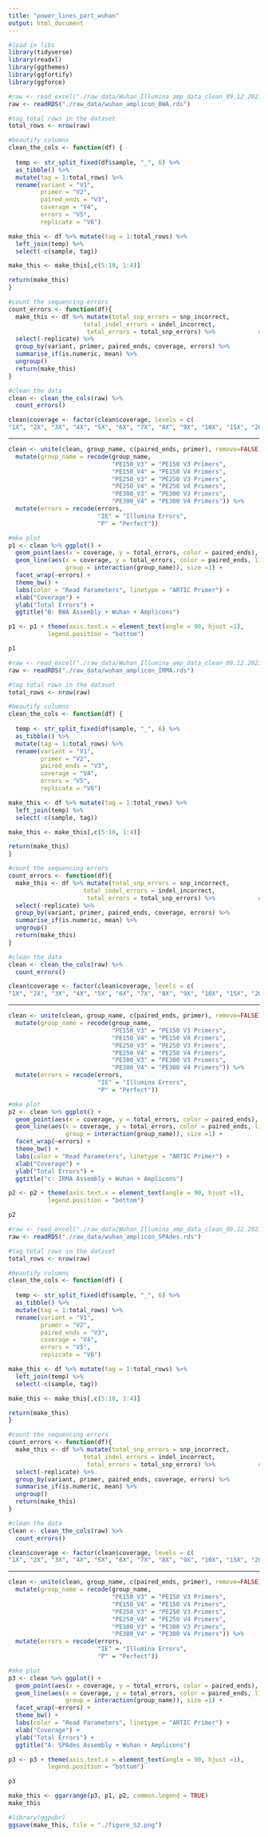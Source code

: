 ---
title: "power_lines_part_wuhan"
output: html_document
---

```{r}
#load in libs
library(tidyverse)
library(readxl)
library(ggthemes)
library(ggfortify)
library(ggforce)
```

```{r}
#raw <- read_excel("./raw_data/Wuhan_Illumina_amp_data_clean_09.12.2021.xlsx")
raw <- readRDS("./raw_data/wuhan_amplicon_BWA.rds")

#tag total rows in the dataset
total_rows <- nrow(raw)
```

```{r}
#beautify columns
clean_the_cols <- function(df) {
  
  temp <- str_split_fixed(df$sample, "_", 6) %>% 
  as_tibble() %>%
  mutate(tag = 1:total_rows) %>% 
  rename(variant = "V1",
         primer = "V2",
         paired_ends = "V3",
         coverage = "V4",
         errors = "V5",
         replicate = "V6")

make_this <- df %>% mutate(tag = 1:total_rows) %>%
  left_join(temp) %>%
  select(-c(sample, tag))

make_this <- make_this[,c(5:10, 1:4)]

return(make_this)
}

#count the sequencing errors
count_errors <- function(df){
  make_this <- df %>% mutate(total_snp_errors = snp_incorrect,
                     total_indel_errors = indel_incorrect,
                      total_errors = total_snp_errors) %>%            # for not total errors = only SNP errors
  select(-replicate) %>%
  group_by(variant, primer, paired_ends, coverage, errors) %>%
  summarise_if(is.numeric, mean) %>%
  ungroup()
  return(make_this)
}
```

```{r}
#clean the data
clean <- clean_the_cols(raw) %>%
  count_errors()

clean$coverage <- factor(clean$coverage, levels = c(
"1X", "2X", "3X", "4X", "5X", "6X", "7X", "8X", "9X", "10X", "15X", "20X", "25X", "30X", "35X", "40X", "45X", "50X", "75X","100X"))
```

**********************************************************************************************************************************

```{r}
clean <- unite(clean, group_name, c(paired_ends, primer), remove=FALSE) %>%
  mutate(group_name = recode(group_name,
                             "PE150_V3" = "PE150 V3 Primers",
                             "PE150_V4" = "PE150 V4 Primers",
                             "PE250_V3" = "PE250 V3 Primers",
                             "PE250_V4" = "PE250 V4 Primers",
                             "PE300_V3" = "PE300 V3 Primers",
                             "PE300_V4" = "PE300 V4 Primers")) %>%
  mutate(errors = recode(errors,
                         "IE" = "Illumina Errors",
                         "P" = "Perfect"))
```


```{r, fig.width=8}
#mke plot
p1 <- clean %>% ggplot() +
  geom_point(aes(x = coverage, y = total_errors, color = paired_ends), size = 2) +
  geom_line(aes(x = coverage, y = total_errors, color = paired_ends, linetype = primer, 
                group = interaction(group_name)), size =1) +
  facet_wrap(~errors) +
  theme_bw() +
  labs(color = "Read Parameters", linetype = "ARTIC Primer") +
  xlab("Coverage") +
  ylab("Total Errors") +
  ggtitle("B: BWA Assembly + Wuhan + Amplicons")

p1 <- p1 + theme(axis.text.x = element_text(angle = 90, hjust =1),
           legend.position = "bottom")

p1
```

```{r}
#raw <- read_excel("./raw_data/Wuhan_Illumina_amp_data_clean_09.12.2021.xlsx")
raw <- readRDS("./raw_data/wuhan_amplicon_IRMA.rds")

#tag total rows in the dataset
total_rows <- nrow(raw)
```

```{r}
#beautify columns
clean_the_cols <- function(df) {
  
  temp <- str_split_fixed(df$sample, "_", 6) %>% 
  as_tibble() %>%
  mutate(tag = 1:total_rows) %>% 
  rename(variant = "V1",
         primer = "V2",
         paired_ends = "V3",
         coverage = "V4",
         errors = "V5",
         replicate = "V6")

make_this <- df %>% mutate(tag = 1:total_rows) %>%
  left_join(temp) %>%
  select(-c(sample, tag))

make_this <- make_this[,c(5:10, 1:4)]

return(make_this)
}

#count the sequencing errors
count_errors <- function(df){
  make_this <- df %>% mutate(total_snp_errors = snp_incorrect,
                     total_indel_errors = indel_incorrect,
                      total_errors = total_snp_errors) %>%            # for not total errors = only SNP errors
  select(-replicate) %>%
  group_by(variant, primer, paired_ends, coverage, errors) %>%
  summarise_if(is.numeric, mean) %>%
  ungroup()
  return(make_this)
}
```

```{r}
#clean the data
clean <- clean_the_cols(raw) %>%
  count_errors()

clean$coverage <- factor(clean$coverage, levels = c(
"1X", "2X", "3X", "4X", "5X", "6X", "7X", "8X", "9X", "10X", "15X", "20X", "25X", "30X", "35X", "40X", "45X", "50X", "75X","100X"))
```

**********************************************************************************************************************************

```{r}
clean <- unite(clean, group_name, c(paired_ends, primer), remove=FALSE) %>%
  mutate(group_name = recode(group_name,
                             "PE150_V3" = "PE150 V3 Primers",
                             "PE150_V4" = "PE150 V4 Primers",
                             "PE250_V3" = "PE250 V3 Primers",
                             "PE250_V4" = "PE250 V4 Primers",
                             "PE300_V3" = "PE300 V3 Primers",
                             "PE300_V4" = "PE300 V4 Primers")) %>%
  mutate(errors = recode(errors,
                         "IE" = "Illumina Errors",
                         "P" = "Perfect"))
```


```{r, fig.width=8}
#mke plot
p2 <- clean %>% ggplot() +
  geom_point(aes(x = coverage, y = total_errors, color = paired_ends), size = 2) +
  geom_line(aes(x = coverage, y = total_errors, color = paired_ends, linetype = primer, 
                group = interaction(group_name)), size =1) +
  facet_wrap(~errors) +
  theme_bw() +
  labs(color = "Read Parameters", linetype = "ARTIC Primer") +
  xlab("Coverage") +
  ylab("Total Errors") +
  ggtitle("c: IRMA Assembly + Wuhan + Amplicons")

p2 <- p2 + theme(axis.text.x = element_text(angle = 90, hjust =1),
           legend.position = "bottom")

p2
```


```{r}
#raw <- read_excel("./raw_data/Wuhan_Illumina_amp_data_clean_09.12.2021.xlsx")
raw <- readRDS("./raw_data/wuhan_amplicon_SPAdes.rds")

#tag total rows in the dataset
total_rows <- nrow(raw)
```

```{r}
#beautify columns
clean_the_cols <- function(df) {
  
  temp <- str_split_fixed(df$sample, "_", 6) %>% 
  as_tibble() %>%
  mutate(tag = 1:total_rows) %>% 
  rename(variant = "V1",
         primer = "V2",
         paired_ends = "V3",
         coverage = "V4",
         errors = "V5",
         replicate = "V6")

make_this <- df %>% mutate(tag = 1:total_rows) %>%
  left_join(temp) %>%
  select(-c(sample, tag))

make_this <- make_this[,c(5:10, 1:4)]

return(make_this)
}

#count the sequencing errors
count_errors <- function(df){
  make_this <- df %>% mutate(total_snp_errors = snp_incorrect,
                     total_indel_errors = indel_incorrect,
                      total_errors = total_snp_errors) %>%            # for not total errors = only SNP errors
  select(-replicate) %>%
  group_by(variant, primer, paired_ends, coverage, errors) %>%
  summarise_if(is.numeric, mean) %>%
  ungroup()
  return(make_this)
}
```

```{r}
#clean the data
clean <- clean_the_cols(raw) %>%
  count_errors()

clean$coverage <- factor(clean$coverage, levels = c(
"1X", "2X", "3X", "4X", "5X", "6X", "7X", "8X", "9X", "10X", "15X", "20X", "25X", "30X", "35X", "40X", "45X", "50X", "75X","100X"))
```

**********************************************************************************************************************************

```{r}
clean <- unite(clean, group_name, c(paired_ends, primer), remove=FALSE) %>%
  mutate(group_name = recode(group_name,
                             "PE150_V3" = "PE150 V3 Primers",
                             "PE150_V4" = "PE150 V4 Primers",
                             "PE250_V3" = "PE250 V3 Primers",
                             "PE250_V4" = "PE250 V4 Primers",
                             "PE300_V3" = "PE300 V3 Primers",
                             "PE300_V4" = "PE300 V4 Primers")) %>%
  mutate(errors = recode(errors,
                         "IE" = "Illumina Errors",
                         "P" = "Perfect"))
```


```{r, fig.width=8}
#mke plot
p3 <- clean %>% ggplot() +
  geom_point(aes(x = coverage, y = total_errors, color = paired_ends), size = 2) +
  geom_line(aes(x = coverage, y = total_errors, color = paired_ends, linetype = primer, 
                group = interaction(group_name)), size =1) +
  facet_wrap(~errors) +
  theme_bw() +
  labs(color = "Read Parameters", linetype = "ARTIC Primer") +
  xlab("Coverage") +
  ylab("Total Errors") +
  ggtitle("A: SPAdes Assembly + Wuhan + Amplicons")

p3 <- p3 + theme(axis.text.x = element_text(angle = 90, hjust =1),
           legend.position = "bottom")

p3
```
```{r, fig.width=10}
make_this <- ggarrange(p3, p1, p2, common.legend = TRUE)
make_this

```

```{r}
#library(ggpubr)
ggsave(make_this, file = "./figure_S2.png")

```








